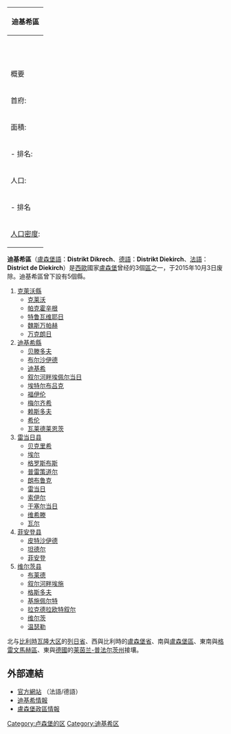 {{noteTA
|G1=比利时地名
|G2=德国地名
}}
{{unreferenced|time=2018-09-05T10:09:49+00:00}}
{| border="0" cellpadding="2" cellspacing="1" bgcolor="#EFEFEF" align="right"
|-----
! colspan="2" bgcolor="#EFEFEF" | 迪基希區
|----- bgcolor="#FFFFFF"
| align="center" |  
| align="center" | [[File:District_DiekirchLocatie.png|File:District DiekirchLocatie.png]]<br /><small>圖中的數字與下文各縣的位置對應</small>
|-----
! colspan="2" bgcolor="#EFEFEF" | 概要
|----- bgcolor="#FFFFFF"
| 首府: || [[迪基希|迪基希]][[卢森堡城市列表|市]]
|----- bgcolor="#FFFFFF"
| 面積: || 1157.24 [[平方公里|km²]]
|----- bgcolor="#FFFFFF"
| - 排名: || 第1位
|----- bgcolor="#FFFFFF"
| 人口:
| 85,439 <small>(2015年)</small>
|----- bgcolor="#FFFFFF"
| - 排名 || 2位
|----- bgcolor="#FFFFFF"
| [[人口密度|人口密度]]: || 74 人/km²
|}

'''迪基希區'''（[[盧森堡語|盧森堡語]]：'''Distrikt Dikrech'''、[[德語|德語]]：'''Distrikt Diekirch'''、[[法語|法語]]：'''District de Diekirch'''）是[[西歐|西歐]]國家[[盧森堡|盧森堡]]曾经的3個[[区_(卢森堡)|區]]之一，于2015年10月3日废除。迪基希區曾下設有5個縣。

# [[克萊沃縣|克萊沃縣]]
#* [[克莱沃|克莱沃]]
#* [[帕克霍辛根|帕克霍辛根]]
#* [[特鲁瓦维耶日|特鲁瓦维耶日]]
#* [[魏斯万帕赫|魏斯万帕赫]]
#* [[万克朗日|万克朗日]]
# [[迪基希縣|迪基希縣]]
#* [[贝滕多夫_(卢森堡)|贝滕多夫]]
#* [[布尔沙伊德_(卢森堡)|布尔沙伊德]]
#* [[迪基希|迪基希]]
#* [[叙尔河畔埃佩尔当日|叙尔河畔埃佩尔当日]]
#* [[埃特尔布吕克|埃特尔布吕克]]
#* [[福伊伦|福伊伦]]
#* [[梅尔齐希_(卢森堡)|梅尔齐希]]
#* [[赖斯多夫_(卢森堡)|赖斯多夫]]
#* [[希伦|希伦]]
#* [[瓦莱德莱恩茨|瓦莱德莱恩茨]]
#[[雷当日县|雷当日县]]
#* [[贝克里希|贝克里希]]
#* [[埃尔_(卢森堡)|埃尔]]
#* [[格罗斯布斯|格罗斯布斯]]
#* [[普雷策道尔|普雷策道尔]]
#* [[朗布鲁克|朗布鲁克]]
#* [[雷当日|雷当日]]
#* [[索伊尔|索伊尔]]
#* [[于塞尔当日|于塞尔当日]]
#* [[维希滕|维希滕]]
#* [[瓦尔_(卢森堡)|瓦尔]]
#[[菲安登县|菲安登县]]
#* [[皮特沙伊德|皮特沙伊德]]
#* [[坦德尔|坦德尔]]
#* [[菲安登|菲安登]]
#[[维尔茨县|维尔茨县]]
#* [[布莱德_(卢森堡)|布莱德]]
#* [[叙尔河畔埃施|叙尔河畔埃施]]
#* [[格斯多夫|格斯多夫]]
#* [[基施佩尔特|基施佩尔特]]
#* [[拉克德拉欧特叙尔|拉克德拉欧特叙尔]]
#* [[维尔茨|维尔茨]]
#* [[温瑟勒|温瑟勒]]

北与[[比利時|比利時]][[瓦隆大区|瓦隆大区]]的[[列日省|列日省]]、西與比利時的[[盧森堡省|盧森堡省]]、南與[[盧森堡區|盧森堡區]]、東南與[[格雷文馬赫區|格雷文馬赫區]]、東與[[德國|德國]]的[[莱茵兰-普法尔茨|莱茵兰-普法尔茨州]]接壤。

== 外部連結 ==
* [http://www.diekirch.lu/ 官方網站] {{Wayback|url=http://www.diekirch.lu/ |date=20110517113316 }} （法語/德語）
* [http://www.virtualtourist.com/vt/25c/ 迪基希情報] {{Wayback|url=http://www.virtualtourist.com/vt/25c/ |date=20050115232929 }}
* [http://www.communes.lu/ 盧森堡政區情報] {{Wayback|url=http://www.communes.lu/ |date=20080921090756 }}
{{卢森堡行政区划}}

[[Category:卢森堡的区|Category:卢森堡的区]]
[[Category:迪基希区|Category:迪基希区]]